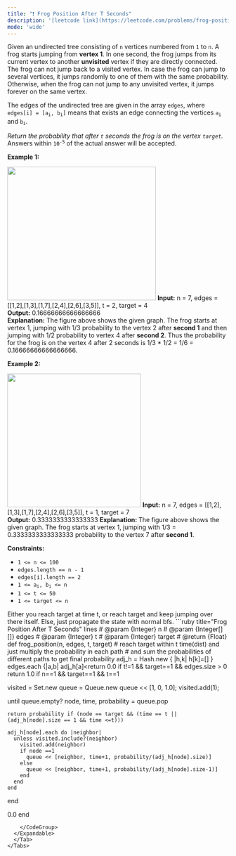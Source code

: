 ```yaml
---
title: "❗️ Frog Position After T Seconds"
description: '[leetcode link](https://leetcode.com/problems/frog-position-after-t-seconds/description/)'
mode: 'wide'
---
```

<Tabs>
  <Tab title="Question" icon="circle-question" iconType="regular">
    <Card>
      <p>Given an undirected tree consisting of <code>n</code> vertices numbered from <code>1</code> to <code>n</code>. A frog starts jumping from <strong>vertex 1</strong>. In one second, the frog jumps from its current vertex to another <strong>unvisited</strong> vertex if they are directly connected. The frog can not jump back to a visited vertex. In case the frog can jump to several vertices, it jumps randomly to one of them with the same probability. Otherwise, when the frog can not jump to any unvisited vertex, it jumps forever on the same vertex.</p>  <p>The edges of the undirected tree are given in the array <code>edges</code>, where <code>edges[i] = [a<sub>i</sub>, b<sub>i</sub>]</code> means that exists an edge connecting the vertices <code>a<sub>i</sub></code> and <code>b<sub>i</sub></code>.</p>  <p><em>Return the probability that after <code>t</code> seconds the frog is on the vertex <code>target</code>. </em>Answers within <code>10<sup>-5</sup></code> of the actual answer will be accepted.</p>   <p><strong class="example">Example 1:</strong></p> <img alt="" src="https://assets.leetcode.com/uploads/2021/12/21/frog1.jpg" style="width: 338px; height: 304px;" />  <strong>Input:</strong> n = 7, edges = [[1,2],[1,3],[1,7],[2,4],[2,6],[3,5]], t = 2, target = 4 <br/> <strong>Output:</strong> 0.16666666666666666  <br/> <strong>Explanation:</strong> The figure above shows the given graph. The frog starts at vertex 1, jumping with 1/3 probability to the vertex 2 after <strong>second 1</strong> and then jumping with 1/2 probability to vertex 4 after <strong>second 2</strong>. Thus the probability for the frog is on the vertex 4 after 2 seconds is 1/3 * 1/2 = 1/6 = 0.16666666666666666.    <p><strong class="example">Example 2:</strong></p> <strong><img alt="" src="https://assets.leetcode.com/uploads/2021/12/21/frog2.jpg" style="width: 304px; height: 304px;" /></strong>   <strong>Input:</strong> n = 7, edges = [[1,2],[1,3],[1,7],[2,4],[2,6],[3,5]], t = 1, target = 7 <br/> <strong>Output:</strong> 0.3333333333333333 <strong>Explanation: </strong>The figure above shows the given graph. The frog starts at vertex 1, jumping with 1/3 = 0.3333333333333333 probability to the vertex 7 after <strong>second 1</strong>.     <p><strong>Constraints:</strong></p>  <ul>  <li><code>1 &lt;= n &lt;= 100</code></li>  <li><code>edges.length == n - 1</code></li>  <li><code>edges[i].length == 2</code></li>  <li><code>1 &lt;= a<sub>i</sub>, b<sub>i</sub> &lt;= n</code></li>  <li><code>1 &lt;= t &lt;= 50</code></li>  <li><code>1 &lt;= target &lt;= n</code></li> </ul> 
    </Card>
  </Tab>
  <Tab title="Solution" icon="lightbulb" iconType="regular" >
    <Card>
      Either you reach target at time t, or reach target and keep jumping over there itself. Else, just propagate the state with normal bfs.
</Card>
  <Expandable title="code">
    <CodeGroup dropdown>
```ruby title="Frog Position After T Seconds" lines
# @param {Integer} n
# @param {Integer[][]} edges
# @param {Integer} t
# @param {Integer} target
# @return {Float}
def frog_position(n, edges, t, target)
  # reach target within t time(dist) and just multiply the probability in each path
  # and sum the probabilities of different paths to get final probability
  adj_h = Hash.new { |h,k| h[k]=[] }
  edges.each {|a,b| adj_h[a]<<b; adj_h[b]<<a; }

  return 0.0 if t!=1 && target==1 && edges.size > 0
  return 1.0 if n==1 && target==1 && t==1


  visited = Set.new
  queue = Queue.new
  queue << [1, 0, 1.0]; visited.add(1);

  until queue.empty?
    node, time, probability = queue.pop

    return probability if (node == target && (time == t || (adj_h[node].size == 1 && time <=t)))

    adj_h[node].each do |neighbor|
      unless visited.include?(neighbor)
        visited.add(neighbor)
        if node ==1
          queue << [neighbor, time+1, probability/(adj_h[node].size)]
        else
          queue << [neighbor, time+1, probability/(adj_h[node].size-1)]
        end
      end
    end
  end

  0.0
end
```
    </CodeGroup>
  </Expandable>
  </Tab>
</Tabs>